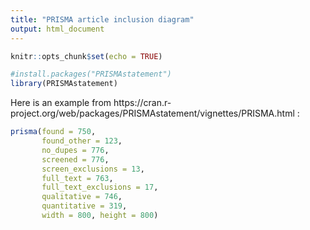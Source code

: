 ```yaml
---
title: "PRISMA article inclusion diagram"
output: html_document
---
```


```r
knitr::opts_chunk$set(echo = TRUE)
```

```r
#install.packages("PRISMAstatement")
library(PRISMAstatement)
```

Here is an example from https://cran.r-project.org/web/packages/PRISMAstatement/vignettes/PRISMA.html :
```r
prisma(found = 750,
       found_other = 123,
       no_dupes = 776, 
       screened = 776, 
       screen_exclusions = 13, 
       full_text = 763,
       full_text_exclusions = 17, 
       qualitative = 746, 
       quantitative = 319,
       width = 800, height = 800)
```

